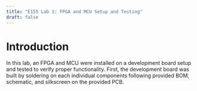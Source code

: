 ```yaml
---
title: "E155 Lab 1: FPGA and MCU Setup and Testing"
draft: false
---
```

# Introduction

In this lab, an FPGA and MCU were installed on a development board setup and tested to verify proper functionality. First, the development board was built by soldering on each individual components following provided BOM, schematic, and silkscreen on the provided PCB. 